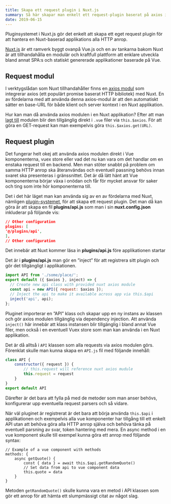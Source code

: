 ```yaml
---
title: Skapa ett request plugin i Nuxt.js
summary: Så här skapar man enkelt ett request-plugin baserat på axios i Nuxt.js
date: 2019-06-15
---
```


Pluginsystemet i Nuxt.js gör det enkelt att skapa ett eget request plugin för att hantera en Nuxt-baserad applikations alla HTTP anrop.

[Nuxt.js](https://nuxtjs.org/) är ett ramverk byggt ovanpå Vue.js och en av tankarna bakom Nuxt är att tillhandahålla en modulär och kraftfull plattform att enklare utveckla bland annat SPA:s och statiskt genererade applikationer baserade på Vue.

## Request modul

I verktygslådan som Nuxt tillhandahåller finns en [axios modul](https://axios.nuxtjs.org/) som integrerar axios (ett populärt promise baserat HTTP bibliotek) med Nuxt. En av fördelarna med att använda denna axios-modul är att den automatiskt sätter en base-URL för både klient och server kontext i en Nuxt applikation.

Hur kan man då använda axios modulen i en Nuxt applikation? Efter att man [lagt till](https://axios.nuxtjs.org/setup) modulen blir den tillgänglig direkt i `.vue` filer via `this.$axios`. För att göra en GET-request kan man exempelvis göra `this.$axios.get(URL)`.

## Request plugin

Det fungerar helt okej att använda axios modulen direkt i Vue komponenterna, vuex store eller vad det nu kan vara om det handlar om en enstaka request till en backend. Men man stöter snabbt på problem om samma HTTP anrop ska återanvändas och eventuell passning behövs innan svaret ska presenteras i gränssnittet. Det är då lätt hänt att Vue komponenterna börjar växa i onödan och får för mycket ansvar för saker och ting som inte hör komponenterna till.

Det i det här läget man kan använda sig av en av fördelarna med Nuxt, nämligen [plugin-systemet](https://nuxtjs.org/guide/plugins), för att skapa ett request plugin.
Det man då kan göra är att skapa en fil **plugins/api.js** som man i sin **nuxt.config.json** inkluderar på följande vis:

```javascript:nuxt.config.json showLineNumbers
// Other configuration
plugins: [
'@/plugins/api',
],
// Other configuration
```

Det innebär att Nuxt kommer läsa in **plugins/api.js** före applikationen startar

Det är i **plugins/api.js** man gör en ”inject” för att registrera sitt plugin och gör det tillgängligt i applikationen.

```javascript:plugins/api.js {5,6} showLineNumbers
import API from './some/place/';
export default ({ $axios }, inject) => {
  // Create new api class with provided nuxt axios module
  const api = new API({ request: $axios });
  // Inject the api to make it available across app via this.$api
  inject('api', api);
};
```

Pluginet importerar en ”API” klass och skapar upp en ny instans av klassen och gör axios modulen tillgänglig via dependency injection. Att använda `inject()` här innebär att klass instansen blir tillgänglig i bland annat Vue filer, men också i en eventuell Vuex store som man kan använda i en Nuxt applikation.

Det är då alltså i `API` klassen som alla requests via axios modulen görs. Förenklat skulle man kunna skapa en `API.js` fil med följande innehåll:

```javascript:API.js showLineNumbers
class API {
	constructor({ request }) {
		// this.request will reference nuxt axios mudule
		this.request = request
	}
}
export default API
```

Därefter är det bara att fylla på med de metoder som man anser behövs, konfigurerar upp eventuella request parsers och så vidare.

När väl pluginet är registrerat är det bara att börja använda `this.$api` i applikationen och exempelvis alla vue komponenter har tillgång till ett enkelt API utan att behöva göra alla HTTP anrop själva och behöva tänka på eventuell parsning av svar, token hantering med mera.
En async method i en vue komponent skulle till exempel kunna göra ett anrop med följande syntax:

```javascript:example-vue-component.vue {4,5,6} showLineNumbers
// Example of a vue component with methods
methods: {
	async getQuote() {
		const { data } = await this.$api.getRandomQuote()
		// Set data from api to vue component data
		this.quote = data
	}
}
```

Metoden `getRandomQuote()` skulle kunna vara en metod i API klassen som gör ett anrop för att hämta ett slumpmässigt citat av något slag.
